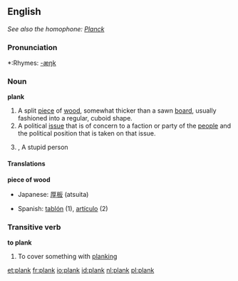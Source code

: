 ==English==
''See also the homophone: [[Planck]]''

===Pronunciation===
*:Rhymes: [[Rhymes:English:-æŋk|-æŋk]]

===Noun===
'''plank'''
#A split [[piece]] of [[wood]], somewhat thicker than a sawn [[board]], usually fashioned into a regular, cuboid shape.
#A political [[issue]] that is of concern to a faction or party of the [[people]] and the political position that is taken on that issue.
#{{British}},{{slang}} A stupid person

====Translations====
'''piece of wood'''
{{top}}
*Japanese: [[厚板]] (atsuita)
{{mid}}
*Spanish: [[tablón]] (1), [[artículo]] (2)
{{bottom}}

===Transitive verb===
'''to plank'''
#To cover something with [[planking]]

[[et:plank]]
[[fr:plank]]
[[io:plank]]
[[id:plank]]
[[nl:plank]]
[[pl:plank]]